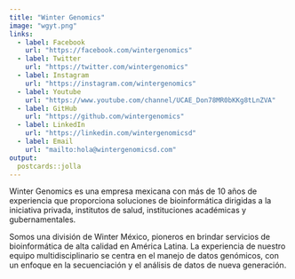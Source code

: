 ```yaml
---
title: "Winter Genomics"
image: "wgyt.png"
links:
  - label: Facebook
    url: "https://facebook.com/wintergenomics"
  - label: Twitter
    url: "https://twitter.com/wintergenomics"
  - label: Instagram
    url: "https://instagram.com/wintergenomics"
  - label: Youtube
    url: "https://www.youtube.com/channel/UCAE_Don78MR0bKKg8tLnZVA"
  - label: GitHub
    url: "https://github.com/wintergenomics"
  - label: LinkedIn
    url: "https://linkedin.com/wintergenomicsd"
  - label: Email
    url: "mailto:hola@wintergenomicsd.com"
output:
  postcards::jolla
---
```

 
Winter Genomics es una empresa mexicana con más de 10 años de experiencia que proporciona soluciones de bioinformática dirigidas a la iniciativa privada, institutos de salud, instituciones académicas y gubernamentales.

Somos una división de Winter México, pioneros en brindar servicios de bioinformática de alta calidad en América Latina. La experiencia de nuestro equipo multidisciplinario se centra en el manejo de datos genómicos, con un enfoque en la secuenciación y el análisis de datos de nueva generación.
